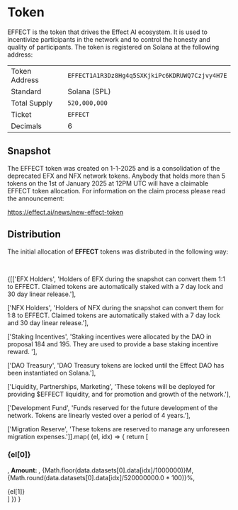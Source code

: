 
# Token

EFFECT is the token that drives the Effect AI ecosystem. It is used to
incentivize participants in the network and to control the honesty and
quality of participants. The token is registered on Solana at the
following address:

|               |                                                |
|---------------|------------------------------------------------|
| Token Address | `EFFECT1A1R3Dz8Hg4q5SXKjkiPc6KDRUWQ7Czjvy4H7E` |
| Standard      | Solana (SPL)                                   |
| Total Supply  | `520,000,000`                                  |
| Ticket        | `EFFECT`                                       |
| Decimals      | 6                                              |

## Snapshot

The EFFECT token was created on 1-1-2025 and is a consolidation of the
deprecated EFX and NFX network tokens. Anybody that holds more than 5
tokens on the 1st of January 2025 at 12PM UTC will have a claimable
EFFECT token allocation. For information on the claim process please
read the announcement:

https://effect.ai/news/new-effect-token

## Distribution
The initial allocation of **EFFECT** tokens was distributed in the
following way:

<div style={{margin: "0 auto", maxWidth: "450px"}}>
  <TokenDistributionPieChart />
  <br/>
</div>

<div>

{[['EFX Holders',
   'Holders of EFX during the snapshot can convert them 1:1 to EFFECT. Claimed tokens are automatically staked with a 7 day lock and 30 day linear release.'],

  ['NFX Holders',
   'Holders of NFX during the snapshot can convert them for 1:8 to EFFECT. Claimed tokens are automatically staked with a 7 day lock and 30 day linear release.'],

  ['Staking Incentives',
   'Staking incentives were allocated by the DAO in proposal 184 and 195. They are used to provide a base staking incentive reward. '],

  ['DAO Treasury',
   'DAO Treasury tokens are locked until the Effect DAO has been instantiated on Solana.'],

  ['Liquidity, Partnerships, Marketing',
   'These tokens will be deployed for providing $EFFECT liquidity, and for promotion and growth of the network.'],

  ['Development Fund',
   'Funds reserved for the future development of the network. Tokens are linearly vested over a period of 4 years.'],

  ['Migration Reserve',
   'These tokens are reserved to manage any unforeseen migration expenses.']].map(
(el, idx) => {
  return [<h3 class="vocs_H3 vocs_Heading">{el[0]}</h3>,
  <strong class="vocs_Strong">Amount: </strong>,
  <span> {Math.floor(data.datasets[0].data[idx]/1000000)}M, {Math.round(data.datasets[0].data[idx]/520000000.0 * 100)}%</span>,
  <div>{el[1]}</div>]
  })
}
</div>
